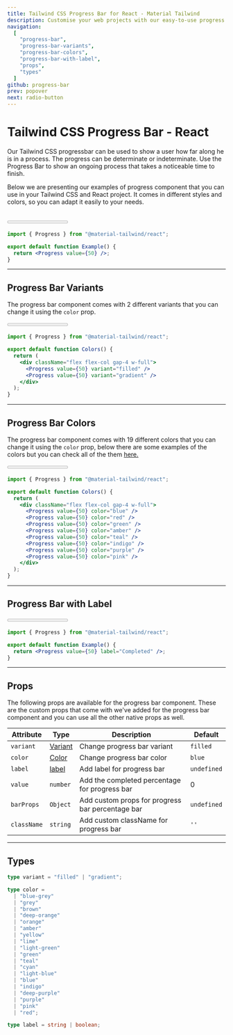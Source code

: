 ```yaml
---
title: Tailwind CSS Progress Bar for React - Material Tailwind
description: Customise your web projects with our easy-to-use progress bar component for Tailwind CSS and React using Material Design guidelines.
navigation:
  [
    "progress-bar",
    "progress-bar-variants",
    "progress-bar-colors",
    "progress-bar-with-label",
    "props",
    "types"
  ]
github: progress-bar
prev: popover
next: radio-button
---
```


# Tailwind CSS Progress Bar - React

Our Tailwind CSS progressbar can be used to show a user how far along he is in a process. The progress can be determinate or indeterminate. Use the Progress Bar to show an ongoing process that takes a noticeable time to finish.

Below we are presenting our examples of progress component that you can use in your Tailwind CSS and React project. It comes in different styles and colors, so you can adapt it easily to your needs.

<br />

<ComponentCard id="progress-bar">
  <Progress value={50} />
</ComponentCard>

```jsx showLineNumbers
import { Progress } from "@material-tailwind/react";

export default function Example() {
  return <Progress value={50} />;
}
```

---

## Progress Bar Variants

The progress bar component comes with 2 different variants that you can change it using the <Code>color</Code> prop.

<ComponentCard id="progress-bar-variants">
  <div className="flex flex-col gap-4 w-full">
    <Progress value={50} variant="filled" />
    <Progress value={50} variant="gradient" />
  </div>
</ComponentCard>

```jsx showLineNumbers
import { Progress } from "@material-tailwind/react";

export default function Colors() {
  return (
    <div className="flex flex-col gap-4 w-full">
      <Progress value={50} variant="filled" />
      <Progress value={50} variant="gradient" />
    </div>
  );
}
```

---

## Progress Bar Colors

The progress bar component comes with 19 different colors that you can change it using the <Code>color</Code> prop, below there are some examples of the colors but you can check all of the them [here.](#props)

<ComponentCard id="progress-bar-colors">
  <div className="flex flex-col gap-4 w-full">
    <Progress value={50} color="blue" />
    <Progress value={50} color="red" />
    <Progress value={50} color="green" />
    <Progress value={50} color="amber" />
    <Progress value={50} color="teal" />
    <Progress value={50} color="indigo" />
    <Progress value={50} color="purple" />
    <Progress value={50} color="pink" />
  </div>
</ComponentCard>

```jsx showLineNumbers
import { Progress } from "@material-tailwind/react";

export default function Colors() {
  return (
    <div className="flex flex-col gap-4 w-full">
      <Progress value={50} color="blue" />
      <Progress value={50} color="red" />
      <Progress value={50} color="green" />
      <Progress value={50} color="amber" />
      <Progress value={50} color="teal" />
      <Progress value={50} color="indigo" />
      <Progress value={50} color="purple" />
      <Progress value={50} color="pink" />
    </div>
  );
}
```

---

## Progress Bar with Label

<ComponentCard id="progress-bar-with-label">
  <Progress value={50} label="Completed" />
</ComponentCard>

```jsx showLineNumbers
import { Progress } from "@material-tailwind/react";

export default function Example() {
  return <Progress value={50} label="Completed" />;
}
```

---

## Props

<span id="props" className="scroll-mt-48" />
The following props are available for the progress bar component. These are the custom
props that come with we've added for the progress bar component and you can use all
the other native props as well.

| Attribute   | Type                      | Description                                      | Default                      |
| ----------- | ------------------------- | ------------------------------------------------ | ---------------------------- |
| `variant`   | [Variant](#types)         | Change progress bar variant                      | <Code small>filled</Code>    |
| `color`     | [Color](#types)           | Change progress bar color                        | <Code small>blue</Code>      |
| `label`     | [label](#types)           | Add label for progress bar                       | <Code small>undefined</Code> |
| `value`     | <Code small>number</Code> | Add the completed percentage for progress bar    | 0                            |
| `barProps`  | <Code small>Object</Code> | Add custom props for progress bar percentage bar | <Code small>undefined</Code> |
| `className` | <Code small>string</Code> | Add custom className for progress bar            | `''`                         |

---

## Types

<span id="types" className="scroll-mt-48" />

```ts
type variant = "filled" | "gradient";
```

```ts
type color =
  | "blue-grey"
  | "grey"
  | "brown"
  | "deep-orange"
  | "orange"
  | "amber"
  | "yellow"
  | "lime"
  | "light-green"
  | "green"
  | "teal"
  | "cyan"
  | "light-blue"
  | "blue"
  | "indigo"
  | "deep-purple"
  | "purple"
  | "pink"
  | "red";
```

```ts
type label = string | boolean;
```
